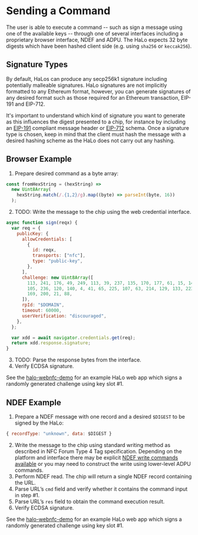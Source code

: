# Sending a Command

The user is able to execute a command -- such as sign a message using one of the available keys -- through one of several interfaces including a proprietary browser interface, NDEF and ADPU. The HaLo expects 32 byte digests which have been hashed client side (e.g. using `sha256` or `keccak256`).

## Signature Types

By default, HaLos can produce any secp256k1 signature including potentially malleable signatures. HaLo signatures are not implicitly formatted to any Ethereum format, however, you can generate signatures of any desired format such as those required for an Ethereum transaction, EIP-191 and EIP-712.

It's important to understand which kind of signature you want to generate as this influences the digest presented to a chip, for instance by including an [EIP-191](https://eips.ethereum.org/EIPS/eip-191) compliant message header or [EIP-712](https://eips.ethereum.org/EIPS/eip-712) schema. Once a signature type is chosen, keep in mind that the client must hash the message with a desired hashing scheme as the HaLo does not carry out any hashing.

## Browser Example

1. Prepare desired command as a byte array:

```javascript
const fromHexString = (hexString) =>
  new Uint8Array(
    hexString.match(/.{1,2}/g).map((byte) => parseInt(byte, 16))
  );
```

2. TODO: Write the message to the chip using the web credential interface.

```js
async function sign(reqx) {
  var req = {
    publicKey: {
      allowCredentials: [
        {
          id: reqx,
          transports: ["nfc"],
          type: "public-key",
        },
      ],
      challenge: new Uint8Array([
        113, 241, 176, 49, 249, 113, 39, 237, 135, 170, 177, 61, 15, 14,
        105, 236, 120, 140, 4, 41, 65, 225, 107, 63, 214, 129, 133, 223,
        169, 200, 21, 88,
      ]),
      rpId: "$DOMAIN",
      timeout: 60000,
      userVerification: "discouraged",
    },
  };

  var xdd = await navigator.credentials.get(req);
  return xdd.response.signature;
}
```

3. TODO: Parse the response bytes from the interface.
4. Verify ECDSA signature.

See the [halo-webnfc-demo](../NDEF/demo) for an example HaLo web app which signs a randomly generated challenge using key slot #1.

## NDEF Example

1. Prepare a NDEF message with one record and a desired `$DIGEST` to be signed by the HaLo:
```javascript
{ recordType: "unknown", data: $DIGEST }
```
2. Write the message to the chip using standard writing method as described in NFC Forum Type 4 Tag specification. Depending on the platform and interface there may be explicit [NDEF write commands available](https://developer.mozilla.org/en-US/docs/Web/API/NDEFReader/write) or you may need to construct the write using lower-level ADPU commands.
3. Perform NDEF read. The chip will return a single NDEF record containing the URL.
4. Parse URL’s `cmd` field and verify whether it contains the command input in step #1.
5. Parse URL’s `res` field to obtain the command execution result.
6. Verify ECDSA signature.

See the [halo-webnfc-demo](../Examples/browser-apps#webnfc-demo) for an example HaLo web app which signs a randomly generated challenge using key slot #1.